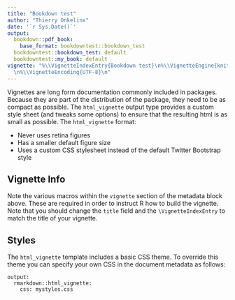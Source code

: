 ```yaml
---
title: "Bookdown test"
author: "Thierry Onkelinx"
date: '`r Sys.Date()`'
output:
  bookdown::pdf_book:
    base_format: bookdowntest::bookdown_test
  bookdowntest::bookdown_test: default
  bookdowntest::my_book: default
vignette: "%\\VignetteIndexEntry{Bookdown test}\n%\\VignetteEngine{knitr::rmarkdown}
  \n%\\VignetteEncoding{UTF-8}\n"
---
```


Vignettes are long form documentation commonly included in packages. Because they are part of the distribution of the package, they need to be as compact as possible. The `html_vignette` output type provides a custom style sheet (and tweaks some options) to ensure that the resulting html is as small as possible. The `html_vignette` format:

- Never uses retina figures
- Has a smaller default figure size
- Uses a custom CSS stylesheet instead of the default Twitter Bootstrap style

## Vignette Info

Note the various macros within the `vignette` section of the metadata block above. These are required in order to instruct R how to build the vignette. Note that you should change the `title` field and the `\VignetteIndexEntry` to match the title of your vignette.

## Styles

The `html_vignette` template includes a basic CSS theme. To override this theme you can specify your own CSS in the document metadata as follows:

    output: 
      rmarkdown::html_vignette:
        css: mystyles.css

